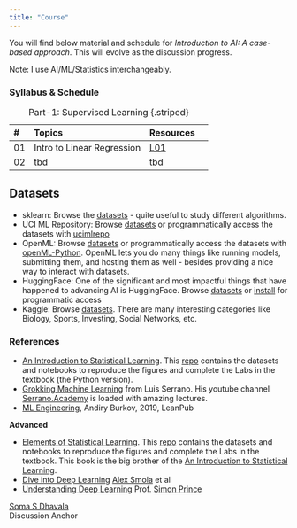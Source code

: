 ```yaml
---
title: "Course"
---
```


You will find below material and schedule for *Introduction to AI: A case-based approach*. This will evolve as the discussion progress.

Note: I use AI/ML/Statistics interchangeably.

### Syllabus & Schedule

::: {style="font-size: 80%;"}
| \#  | Topics                     | Resources                 |     |
|:----|:---------------------------|:--------------------------|:----|
| 01  | Intro to Linear Regression | [L01](./lectures/L01.qmd) |     |
| 02  | tbd                        | tbd                       |     |

: Part-1: Supervised Learning {.striped}
:::

## Datasets

-   sklearn: Browse the [datasets](https://scikit-learn.org/stable/api/sklearn.datasets.html) - quite useful to study different algorithms.
-   UCI ML Repository: Browse [datasets](https://archive.ics.uci.edu/) or programmatically access the datasets with [ucimlrepo](https://github.com/uci-ml-repo/ucimlrepo)
-   OpenML: Browse [datasets](https://openml.github.io/docs/) or programmatically access the datasets with [openML-Python](https://github.com/openml/openml-python). OpenML lets you do many things like running models, submitting them, and hosting them as well - besides providing a nice way to interact with datasets.
-   HuggingFace: One of the significant and most impactful things that have happened to advancing AI is HuggingFace. Browse [datasets](https://www.kaggle.com/datasets) or [install](https://github.com/huggingface/datasets) for programmatic access
-   Kaggle: Browse [datasets](https://www.kaggle.com/datasets). There are many interesting categories like Biology, Sports, Investing, Social Networks, etc.

### References

-   [An Introduction to Statistical Learning](https://www.statlearning.com/). This [repo](https://github.com/JWarmenhoven/ISLR-python) contains the datasets and notebooks to reproduce the figures and complete the Labs in the textbook (the Python version).
-   [Grokking Machine Learning](https://www.manning.com/books/grokking-machine-learning) from Luis Serrano. His youtube channel [Serrano.Academy](https://www.youtube.com/@SerranoAcademy) is loaded with amazing lectures.
-   [ML Engineering](https://www.mlebook.com/wiki/doku.php), Andiry Burkov, 2019, LeanPub

**Advanced**

-   [Elements of Statistical Learning](https://link.springer.com/book/10.1007/978-0-387-84858-7). This [repo](https://github.com/empathy87/The-Elements-of-Statistical-Learning-Python-Notebooks) contains the datasets and notebooks to reproduce the figures and complete the Labs in the textbook. This book is the big brother of the [An Introduction to Statistical Learning](https://www.statlearning.com/).
-   [Dive into Deep Learning](https://d2l.ai/index.html) [Alex Smola](https://alex.smola.org/) et al
-   [Understanding Deep Learning](https://udlbook.github.io/udlbook/) Prof. [Simon Prince](https://www.bath.ac.uk/person/1545883)

[Soma S Dhavala](https://www.linkedin.com/in/somasdhavala/)\
Discussion Anchor